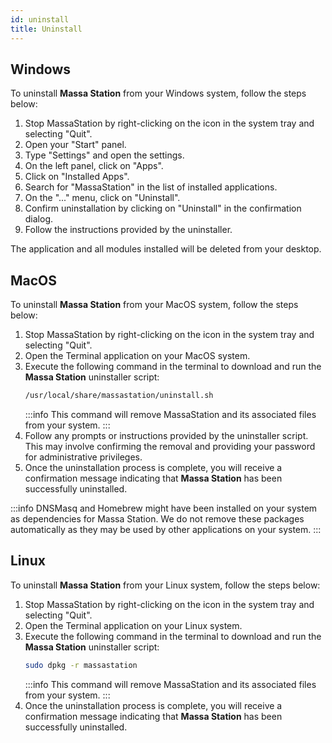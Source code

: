 ```yaml
---
id: uninstall
title: Uninstall
---
```


## Windows

To uninstall **Massa Station** from your Windows system, follow the steps below:

1. Stop MassaStation by right-clicking on the icon in the system tray and selecting "Quit".
2. Open your "Start" panel.
3. Type "Settings" and open the settings.
4. On the left panel, click on "Apps".
5. Click on "Installed Apps".
6. Search for "MassaStation" in the list of installed applications.
7. On the "..." menu, click on "Uninstall".
8. Confirm uninstallation by clicking on "Uninstall" in the confirmation dialog.
9. Follow the instructions provided by the uninstaller.

The application and all modules installed will be deleted from your desktop.

## MacOS

To uninstall **Massa Station** from your MacOS system, follow the steps below:

1. Stop MassaStation by right-clicking on the icon in the system tray and selecting "Quit".
2. Open the Terminal application on your MacOS system.
3. Execute the following command in the terminal to download and run the **Massa Station** uninstaller script:
   ```bash
   /usr/local/share/massastation/uninstall.sh
   ```
   :::info
   This command will remove MassaStation and its associated files from your system.
   :::
4. Follow any prompts or instructions provided by the uninstaller script. This may involve confirming the removal and providing your password for administrative privileges.
5. Once the uninstallation process is complete, you will receive a confirmation message indicating that **Massa Station** has been successfully uninstalled.

:::info
DNSMasq and Homebrew might have been installed on your system as dependencies for Massa Station.
We do not remove these packages automatically as they may be used by other applications on your system.
:::

## Linux

To uninstall **Massa Station** from your Linux system, follow the steps below:

1. Stop MassaStation by right-clicking on the icon in the system tray and selecting "Quit".
2. Open the Terminal application on your Linux system.
3. Execute the following command in the terminal to download and run the **Massa Station** uninstaller script:
   ```bash
   sudo dpkg -r massastation
   ```
   :::info
   This command will remove MassaStation and its associated files from your system.
   :::
4. Once the uninstallation process is complete, you will receive a confirmation message indicating that **Massa Station** has been successfully uninstalled.

